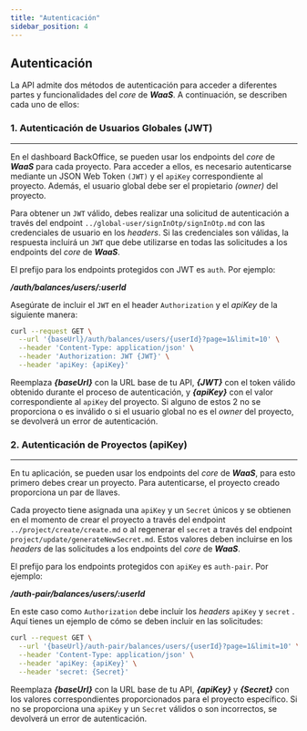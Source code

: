 ```yaml
---
title: "Autenticación"
sidebar_position: 4
---
```


## Autenticación

La API admite dos métodos de autenticación para acceder a diferentes partes y funcionalidades del _core_ de **_WaaS_**. A continuación, se describen cada uno de ellos:

### 1. Autenticación de Usuarios Globales (JWT)

---

En el dashboard BackOffice, se pueden usar los endpoints del _core_ de **_WaaS_** para cada proyecto. Para acceder a ellos, es necesario autenticarse mediante un JSON Web Token `(JWT)` y el `apiKey` correspondiente al proyecto. Además, el usuario global debe ser el propietario _(owner)_ del proyecto.

Para obtener un `JWT` válido, debes realizar una solicitud de autenticación a través del endpoint `../global-user/signInOtp/signInOtp.md` con las credenciales de usuario en los _headers_. Si las credenciales son válidas, la respuesta incluirá un `JWT` que debe utilizarse en todas las solicitudes a los endpoints del _core_ de **_WaaS_**.

El prefijo para los endpoints protegidos con JWT es `auth`. Por ejemplo:

**_/auth/balances/users/:userId_**

Asegúrate de incluir el `JWT` en el header `Authorization` y el _apiKey_ de la siguiente manera:

```bash
curl --request GET \
  --url '{baseUrl}/auth/balances/users/{userId}?page=1&limit=10' \
  --header 'Content-Type: application/json' \
  --header 'Authorization: JWT {JWT}' \
  --header 'apiKey: {apiKey}'
```

Reemplaza **_{baseUrl}_** con la URL base de tu API, **_{JWT}_** con el token válido obtenido durante el proceso de autenticación, y **_{apiKey}_** con el valor correspondiente al `apiKey` del proyecto. Si alguno de estos 2 no se proporciona o es inválido o si el usuario global no es el _owner_ del proyecto, se devolverá un error de autenticación.

### 2. Autenticación de Proyectos (apiKey)

---

En tu aplicación, se pueden usar los endpoints del _core_ de **_WaaS_**, para esto primero debes crear un proyecto. Para autenticarse, el proyecto creado proporciona un par de llaves.

Cada proyecto tiene asignada una `apiKey` y un `Secret` únicos y se obtienen en el momento de crear el proyecto a través del endpoint `../project/create/create.md` o al regenerar el `secret` a través del endpoint `project/update/generateNewSecret.md`. Estos valores deben incluirse en los _headers_ de las solicitudes a los endpoints del _core_ de **_WaaS_**.

El prefijo para los endpoints protegidos con `apiKey` es `auth-pair`. Por ejemplo:

**_/auth-pair/balances/users/:userId_**

En este caso como `Authorization` debe incluir los _headers_ `apiKey` y `secret` . Aquí tienes un ejemplo de cómo se deben incluir en las solicitudes:

```bash
curl --request GET \
  --url '{baseUrl}/auth-pair/balances/users/{userId}?page=1&limit=10' \
  --header 'Content-Type: application/json' \
  --header 'apiKey: {apiKey}' \
  --header 'secret: {Secret}'
```

Reemplaza **_{baseUrl}_** con la URL base de tu API, **_{apiKey}_** y **_{Secret}_** con los valores correspondientes proporcionados para el proyecto específico. Si no se proporciona una `apiKey` y un `Secret` válidos o son incorrectos, se devolverá un error de autenticación.
